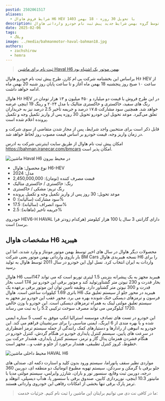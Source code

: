 ```yaml
---
postid: 2502061517
aliases:
  - شرایط فروش هاوال H6 HEV با تحویل 30 روزه - 18 بهمن 1403
description: بنابر بخشنامه منتشر شده توسط گروه بهمن شرایط جدید پیش ثبت نام خودرو وارداتی هاوال H6-HEV ویژه بهمن ماه 1403 اعلام شد.
date: 2025-02-06
tags:
  - وبلاگ
image: ../media/bahmanmotor-haval-bahman18.jpg
authors:
  - zachshirow
  - hemra
---
```


> [ثبت نام برای ماشین Haval H6 بهمن موتور یک اشتباه بود](haval-h6-mistake.md)

براساس این بخشنامه شرکت بی ام کارز، طرح پیش ثبت‌ نام خودرو هاوال H۶ HEV از ساعت ۱۰ صبح روز پنجشنبه 18 بهمن ماه آغاز و تا ساعت پایان روز شنبه 20 بهمن ماه ادامه خواهد داشت.

هاوال H۶ HEV در این طرح فروش با قیمت دو میلیارد و ۴۵۰ میلیون و ۱۳ هزار تومان در رنگ های سفید، خاکستری و خاکستری متالیک با مدل ۲۰۲۴ و رینگ 19 اینچی عرضه خواهد شد. همچنین سود مشارکت ۱۷.۵ درصد و جریمه تاخیر 2.5 درصد نیز به خریداران تعلق می‌گیرد. موعد تحویل این خودرو تحویل 30 روزه پس از واریز تکمیل وجه و تکمیل پرونده اعلام شده است.

قابل ذکر است برای منتخبین واجد شرایط، پس از مجاز شدن متقاضی از سوی شرکت و در زمان واریز وجه، قیمت خودرو بر اساس قیمت مصوب روز لحاظ خواهد شد.

امکان پیش ثبت نام هاوال از طریق سایت اینترنتی شرکت به ادرس https://bahman.iranecar.com/bmcars امکان پذیر است.

![ماشین Haval H6 در محیط بیرون](https://files.daynetcafe.ir/media/public/Haval-nature.webp)

- نوع محصول: هاوال H6-HEV
- مدل: 2024
- قیمت مصرف کننده (تومان): 2,450,000,000
- رنگ: خاکستری / خاکستری متالیک
- رنگ تریم: مشکی / خاکستری
- موعد تحویل: 30 روز پس از واریز تکمیل وجه و تکمیل پرونده
- سود مشارکت (سالیانه): 0%
- سود انصراف (سالیانه): 17.5%
- جریمه تاخیر (ماهانه): 2.5%

خودروی HEV6-H HAVAL دارای گارانتی 3 سال یا 100 هزار کیلومتر (هرکدام زودتر فرا برسد) است.

## مشخصات هاوال H6 هیبرید

محصولات دیگر هاوال در سال های اخیر توسط بهمن موتور مونتاژ و وارد شدند، اما این بار بازوی وارداتی بهمن موتور یعنی شرکت BM Cars نسخه هیبریدی هاوال H6 را برای واردات به ایران انتخاب کرد. نسل اول این خودرو در سال 2011 توسط هاوال به تولید رسید.

هاوال H6 هیبرید مجهز به یک پیشرانه بنزینی 1.5 لیتری توربو است که می تواند 147اسب بخار قدرت و 230 نیوتن متر گشتاورتولید کند و موتور برقی این خودرو نیز 174 اسب بخار قدرت و 300 نیوتن متر گشتاور دارد. وظیفه تامین توان این موتور برقی برعهده یک باتری 1.69 کیلووات ساعتی است. هاوال H6 هیبرید در محور جلو از سیستم تعلیق مک فرسون و ترمزهای دیسکی خنک شونده بهره می برد. محور عقب این خودرو نیز مجهز به سیستم تعلیق مولتی لینک به همراه ترمزهای دیسکی است. این خودرو با وزن خالص 1720 کیلوگرمی می تواند مصرف سوخت ترکیبی 5.2 را به ثبت می رساند. 

این خودرو در تست های تصادف موسسه استرالیا انکپ موفق به کسب 5 ستاره ایمنی شده و با بهره مندی از 6 ایربگ، ایمنی مناسبی را برای سرنشینان فراهم می کند. این خودرو به انبوهی از رادارها و دستیارهای کمک رانندگی از جمله سیستم ترمز اضطراری در سرعت های پایین، سیستم کنترل پایداری خودرو در هنگام گردش، کنترل خودرو در هنگام فشردن همزمان پدال گاز و ترمز، سیستم کنترل پایداری، هشدار حرکت بین خطوط، کروز کنترل تطبیقی، هشدار برخورد از جلو و عقب و... مجهز است.

![محیط داخلی ماشین HAVAL H6](https://files.daynetcafe.ir/media/public/haval-interior.webp)

مواردی نظیر سقف پانوراما، سیستم ورود بدون کلید و استارت دکمه ای، صندلی های جلو برقی با گرمکن و سردکن، سیستم تهویه مطبوع اتوماتیک دو منطقه ای، دوربین 360 درجه، دوربین ثبت وقایع، سنسور نور و باران، شارژر وایرلس، سیستم مولتی مدیا با مانیتور 10.3 اینچی، نورپردازی کابین، صندوق برقی با سنسور پا، هدآپ دیسپلی، اتوهلد و ترمز پارک برقی تنها بخشی از امکانات رفاهی این خودروی وارداتی هستند.

> ما در کافی نت دی می توانیم برایتان این ماشین را ثبت نام کنیم. جزئیات خدمت: 

<BlogCardLink  id="car-signup" collection="services" />